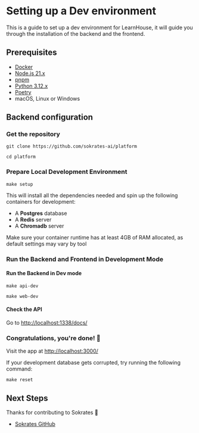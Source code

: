 
# Setting up a Dev environment

This is a guide to set up a dev environment for LearnHouse, it will guide you through the installation of the backend and the frontend.

## Prerequisites

- [Docker](https://docs.docker.com/get-docker/)
- [Node.js 21.x](https://nodejs.org/en/download/)
- [pnpm](https://pnpm.io/installation)
- [Python 3.12.x](https://www.python.org/downloads/)
- [Poetry](https://python-poetry.org/docs/)
- macOS, Linux or Windows

## Backend configuration

<Steps>

### Get the repository

```shell copy
git clone https://github.com/sokrates-ai/platform
```

```shell copy
cd platform
```

### Prepare Local Development Environment

```shell copy
make setup
```

This will install all the dependencies needed and spin up the following containers for development:

- A **Postgres** database
- A **Redis** server
- A **Chromadb** server

<Callout type="warning">
  Make sure your container runtime has at least 4GB of RAM allocated, as default
  settings may vary by tool
</Callout>

### Run the Backend and Frontend in Development Mode

#### Run the Backend in Dev mode

```shell copy
make api-dev
```

```shell copy
make web-dev
```

#### Check the API

Go to [http://localhost:1338/docs/](http://localhost:1338/docs/)

</Steps>

### Congratulations, you're done! 🎉

Visit the app at [http://localhost:3000/](http://localhost:3000/)

<Callout type="warning">
  If your development database gets corrupted, try running the following command:

  ```shell copy
  make reset
  ```
</Callout>

## Next Steps

Thanks for contributing to Sokrates  💟

- [Sokrates GitHub](https://github.com/sokrates-ai/)

